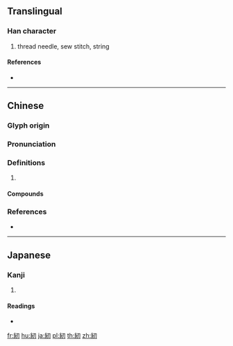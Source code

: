 {{character info/new}}
{{also|纫}}
==Translingual==

===Han character===
{{Han char|rn=120|rad=糸|as=03|sn=9|four=27920|canj=VFSHI}}

# thread needle, sew stitch, string

====References====
* {{Han ref|kx=0916.050|dkj=27248|dj=1345.030|hdz=53367.050|uh=7D09|ud=32009|bh=ACF7|bd=44279}}

----

==Chinese==
{{zh-forms|s=纫}}

===Glyph origin===
{{Han etym}}

===Pronunciation===
{{zh-pron
|m=rèn
|c=jan6,jan4
|mn=qz,xm:līm/zz:jīm/qz,xm:līn/zz:jīn/qz:lín
|mn_note=līm/jīm/līn/jīn - literary; lín - vernacular (俗)
|mc=y
|oc=y
|cat=
}}

===Definitions===
{{zh-hanzi}}

# {{rfdef|zh}}

====Compounds====
{{zh-der|感紉|紉佩|縫紉|縫紉機}}

===References===
* {{R:yue:Hanzi}}

----

==Japanese==

===Kanji===
{{ja-kanji|grade=|rs=糸03}}

# {{defn|lang=ja|sort=糸03}}

====Readings====
* {{ja-readings|on=[[じん]] (jin), [[にん]] (nin), [[きん]] (kin), [[こん]] (kon)|kun=[[なわ]] (nawa)|nanori=}}

[[fr:紉]]
[[hu:紉]]
[[ja:紉]]
[[pl:紉]]
[[th:紉]]
[[zh:紉]]